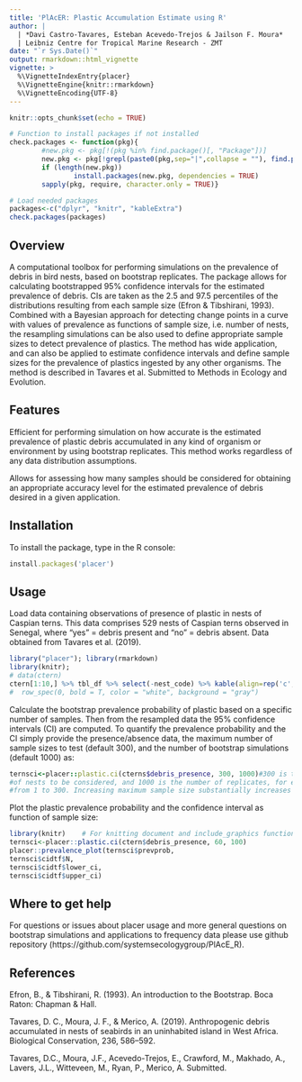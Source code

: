 ```yaml
---
title: 'PlAcER: Plastic Accumulation Estimate using R'
author: |
  | *Davi Castro-Tavares, Esteban Acevedo-Trejos & Jailson F. Moura*
  | Leibniz Centre for Tropical Marine Research - ZMT
date: "`r Sys.Date()`"
output: rmarkdown::html_vignette
vignette: >
  %\VignetteIndexEntry{placer}
  %\VignetteEngine{knitr::rmarkdown}
  %\VignetteEncoding{UTF-8}
---
```


```r
knitr::opts_chunk$set(echo = TRUE)

# Function to install packages if not installed
check.packages <- function(pkg){
        #new.pkg <- pkg[!(pkg %in% find.package()[, "Package"])]
        new.pkg <- pkg[!grepl(paste0(pkg,sep="|",collapse = ""), find.package(pkg))]
        if (length(new.pkg)) 
                install.packages(new.pkg, dependencies = TRUE)
        sapply(pkg, require, character.only = TRUE)}

# Load needed packages
packages<-c("dplyr", "knitr", "kableExtra")
check.packages(packages)

```

## Overview

A computational toolbox for performing simulations on the prevalence of debris in bird nests, based on bootstrap replicates. The package allows for calculating bootstrapped 95% confidence intervals for the estimated prevalence of debris. CIs are taken as the 2.5 and 97.5 percentiles of the distributions resulting from each sample size (Efron & Tibshirani, 1993). Combined with a Bayesian approach for detecting change points in a curve with values of prevalence as functions of sample size, i.e. number of nests, the resampling simulations can be also used to define appropriate sample sizes to detect prevalence of plastics. The method has wide application, and can also be applied to estimate confidence intervals and define sample sizes for the prevalence of plastics ingested by any other organisms. The method is described in Tavares et al. Submitted to Methods in Ecology and Evolution.

## Features

Efficient for performing simulation on how accurate is the estimated prevalence of plastic debris accumulated in any kind of organism or environment by using bootstrap replicates. This method works regardless of any data distribution assumptions.

Allows for assessing how many samples should be considered for obtaining an appropriate accuracy level for the estimated prevalence of debris desired in a given application.


## Installation
To install the package, type in the R console:

```ruby
install.packages('placer')
```

## Usage
Load data containing observations of presence of plastic in nests of Caspian terns. This data comprises 529 nests of Caspian terns observed in Senegal, where “yes” = debris present and “no” = debris absent. Data obtained from Tavares et al. (2019).   
```r
library("placer"); library(rmarkdown)
library(knitr);
# data(ctern)
ctern[1:10,] %>% tbl_df %>% select(-nest_code) %>% kable(align=rep('c', 8), linesep = "\\addlinespace", booktabs = TRUE)
#  row_spec(0, bold = T, color = "white", background = "gray")
```


Calculate the bootstrap prevalence probability of plastic based on a specific
number of samples. Then from the resampled data the 95% confidence intervals (CI)
are computed. To quantify the prevalence probability and the CI simply provide
the presence/absence data, the maximum number of sample sizes to test (default 300),
and the number of bootstrap simulations (default 1000) as:

```ruby
ternsci<-placer::plastic.ci(cterns$debris_presence, 300, 1000)#300 is the maximum number 
#of nests to be considered, and 1000 is the number of replicates, for each sample size, 
#from 1 to 300. Increasing maximum sample size substantially increases computational time. 
```

Plot the plastic prevalence probability and the confidence interval 
as function of sample size: 
```r
library(knitr)    # For knitting document and include_graphics function
ternsci<-placer::plastic.ci(ctern$debris_presence, 60, 100) 
placer::prevalence_plot(ternsci$prevprob,
ternsci$cidtf$N,
ternsci$cidtf$lower_ci,
ternsci$cidtf$upper_ci)
```

## Where to get help

For questions or issues about placer usage and more general questions on bootstrap simulations and applications to frequency data please use github repository (https://github.com/systemsecologygroup/PlAcE_R).


## References

Efron, B., & Tibshirani, R. (1993). An introduction to the Bootstrap. Boca Raton: Chapman & Hall.

Tavares, D. C., Moura, J. F., & Merico, A. (2019). Anthropogenic debris accumulated in nests of seabirds in an uninhabited island in West Africa. Biological Conservation, 236, 586–592.

Tavares, D.C., Moura, J.F., Acevedo-Trejos, E., Crawford, M., Makhado, A., Lavers, J.L., Witteveen, M., Ryan, P., Merico, A. Submitted.
